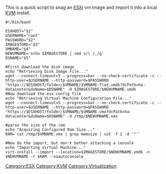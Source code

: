This is a quick script to snag an [[ESXi]] vm image and import it into a local [[KVM]] install.

<pre>
#!/bin/bash

ESXHOST="$1"
USERNAME="root"
PASSWORD="$2"
IMAGESTORE="$3"
VMNAME="$4"
NEWVMNAME='echo $IMAGESTORE | sed s/\ /_/g'
DSNAME="$5"

#First download the disk image
echo "Retrieving Disk Image File..."
wget --connect-timeout=5 --progress=bar --no-check-certificate -c --http-user=$USERNAME --http-password=$PASSWORD "https://$ESXHOST/folder/$VMNAME/$VMNAME-flat.vmdk?dcPath=ha-datacenter&dsName=$DSNAME" -O $IMAGESTORE/$NEWVMNAME.vmdk
#Now download the esx config file
echo "Retrieving Virtual Machine Configuration File..."
wget --connect-timeout=5 --progress=bar --no-check-certificate -c --http-user=$USERNAME --http-password=$PASSWORD "https://$ESXHOST/folder/$VMNAME/$VMNAME.vmx?dcPath=ha-datacenter&dsName=$DSNAME" -O /tmp/$NEWVMNAME.vmx

#parse the size of the ram
echo "Acquiring Configured Ram Size..."
RAM=`cat /tmp/$VMNAME.vmx | grep memsize | cut -f 2 -d '"'`

#Now do the import, but don't bother attaching a console
echo "Importing Virtual Machine..."
virt-install --import --location=$IMAGESTORE/$NEWVMNAME.vmdk -n $NEWVMNAME -r $RAM --noautoconsole

</pre>

[[Category:ESX]][[Category:KVM]][[Category:Virtualization]]